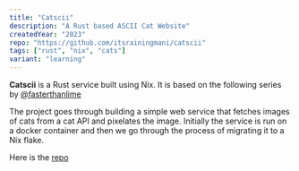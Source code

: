```yaml
---
title: "Catscii"
description: "A Rust based ASCII Cat Website"
createdYear: "2023"
repo: "https://github.com/itsrainingmani/catscii"
tags: ["rust", "nix", "cats"]
variant: "learning"
---
```


**Catscii** is a Rust service built using Nix. It is based on the following series by <a href="https://fasterthanli.me">@fasterthanlime</a>

The project goes through building a simple web service that fetches images of cats from a cat API and pixelates the image. Initially the service is run on a docker container and then we go through the process of migrating it to a Nix flake.

Here is the <a href="https://github.com/itsrainingmani/catscii">repo</a>
